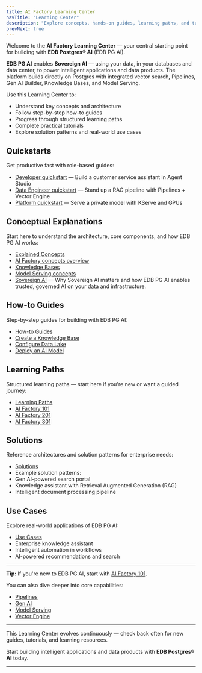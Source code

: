 ```yaml
---
title: AI Factory Learning Center
navTitle: "Learning Center"
description: "Explore concepts, hands-on guides, learning paths, and tutorials to build intelligent applications and data products with EDB PG AI."
prevNext: true
---
```


Welcome to the **AI Factory Learning Center** — your central starting point for building with **EDB Postgres® AI** (EDB PG AI).

**EDB PG AI** enables **Sovereign AI** — using your data, in your databases and data center, to power intelligent applications and data products. The platform builds directly on Postgres with integrated vector search, Pipelines, Gen AI Builder, Knowledge Bases, and Model Serving.

Use this Learning Center to:

-   Understand key concepts and architecture
-   Follow step-by-step how-to guides
-   Progress through structured learning paths
-   Complete practical tutorials
-   Explore solution patterns and real-world use cases

## Quickstarts

Get productive fast with role-based guides:

-   [Developer quickstart](/edb-postgres-ai/1.3/ai-factory/learn/quickstarts/developer) — Build a customer service assistant in Agent Studio
-   [Data Engineer quickstart](/edb-postgres-ai/1.3/ai-factory/learn/quickstarts/data-engineer) — Stand up a RAG pipeline with Pipelines + Vector Engine
-   [Platform quickstart](/edb-postgres-ai/1.3/ai-factory/learn/quickstarts/platform-engineer) — Serve a private model with KServe and GPUs


## Conceptual Explanations

Start here to understand the architecture, core components, and how EDB PG AI works:

-   [Explained Concepts](/edb-postgres-ai/1.3/ai-factory/learn/explained)
-   [AI Factory concepts overview](/edb-postgres-ai/1.3/ai-factory/concepts)
-   [Knowledge Bases](/edb-postgres-ai/1.3/ai-factory/gen-ai/knowledge-bases)
-   [Model Serving concepts](/edb-postgres-ai/1.3/ai-factory/model/model-serving-concepts/)
-   [Sovereign AI](/edb-postgres-ai/1.3/ai-factory/concepts/sovereign-ai) — Why Sovereign AI matters and how EDB PG AI enables trusted, governed AI on your data and infrastructure.

## How-to Guides

Step-by-step guides for building with EDB PG AI:

-   [How-to Guides](/edb-postgres-ai/1.3/ai-factory/learn/how-to)
-   [Create a Knowledge Base](/edb-postgres-ai/1.3/ai-factory/gen-ai/create-knowledge-base)
-   [Configure Data Lake](/edb-postgres-ai/1.3/ai-factory/gen-ai/configure-datalake)
-   [Deploy an AI Model](/edb-postgres-ai/1.3/ai-factory/model/create-inferenceservice/)

## Learning Paths

Structured learning paths — start here if you're new or want a guided journey:

-   [Learning Paths](/edb-postgres-ai/1.3/ai-factory/learn/learning-paths)
-   [AI Factory 101](/edb-postgres-ai/1.3/ai-factory/learn/101)
-   [AI Factory 201](/edb-postgres-ai/1.3/ai-factory/learn/201)
-   [AI Factory 301](/edb-postgres-ai/1.3/ai-factory/learn/301)

## Solutions

Reference architectures and solution patterns for enterprise needs:

-   [Solutions](/edb-postgres-ai/1.3/ai-factory/learn/solutions)
-   Example solution patterns:
-   Gen AI-powered search portal
-   Knowledge assistant with Retrieval Augmented Generation (RAG)
-   Intelligent document processing pipeline

## Use Cases

Explore real-world applications of EDB PG AI:

-   [Use Cases](/edb-postgres-ai/1.3/ai-factory/learn/use-cases)
-   Enterprise knowledge assistant
-   Intelligent automation in workflows
-   AI-powered recommendations and search

* * *

**Tip:** If you're new to EDB PG AI, start with [AI Factory 101](/edb-postgres-ai/1.3/ai-factory/learn/101).

You can also dive deeper into core capabilities:

-   [Pipelines](/edb-postgres-ai/latest/ai-factory/pipeline/)
-   [Gen AI](/edb-postgres-ai/latest/ai-factory/gen-ai)
-   [Model Serving](/edb-postgres-ai/1.3/ai-factory/model/serving/)
-   [Vector Engine](/edb-postgres-ai/1.3/ai-factory/vector-engine/)

* * *

This Learning Center evolves continuously — check back often for new guides, tutorials, and learning resources.

Start building intelligent applications and data products with **EDB Postgres® AI** today.

* * *
